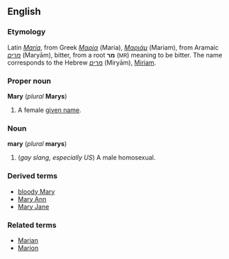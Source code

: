 ==English==
===Etymology===
Latin ''[[Maria]]'', from Greek ''[[Μαρία]]'' (Maria), ''[[Μαριάμ]]'' (Mariam), from Aramaic ''[[מרים]]'' (Maryām), bitter, from a root '''מר''' (<small>MR</small>) meaning to be bitter.  The name corresponds to the Hebrew ''[[מרים]]'' (Miryām), [[Miriam]].

===Proper noun===
'''Mary''' (''plural'' '''Marys''')

#A female [[given name]].

===Noun===
'''mary''' (''plural'' '''marys''')

#(''gay slang, especially US'') A male homosexual.

===Derived terms===
*[[bloody Mary]]
*[[Mary Ann]]
*[[Mary Jane]]

===Related terms===
*[[Marian]]
*[[Marion]]
